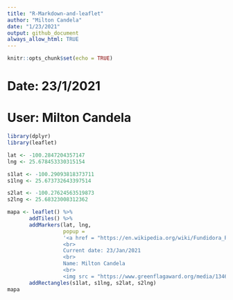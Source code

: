 ```yaml
---
title: "R-Markdown-and-leaflet"
author: "Milton Candela"
date: "1/23/2021"
output: github_document
always_allow_html: TRUE
---
```


```r
knitr::opts_chunk$set(echo = TRUE)
```

# Date: 23/1/2021
# User: Milton Candela

```r
library(dplyr)
library(leaflet)

lat <- -100.2847204357147
lng <- 25.678453330315154

s1lat <- -100.29093818373711
s1lng <- 25.673732643397514

s2lat <- -100.27624563519873
s2lng <- 25.68323008312362

mapa <- leaflet() %>%
       addTiles() %>%
       addMarkers(lat, lng,
                  popup = 
                  '<a href = "https://en.wikipedia.org/wiki/Fundidora_Park">Fundidora Park!</a>
                  <br>
                  Current date: 23/Jan/2021
                  <br>
                  Name: Milton Candela
                  <br>
                  <img src = "https://www.greenflagaward.org/media/1346/arque-fundidora-y-canal-santa-luc%C3%ADa.jpg" height = "200" width ="260">') %>%
       addRectangles(s1lat, s1lng, s2lat, s2lng)
mapa
```

